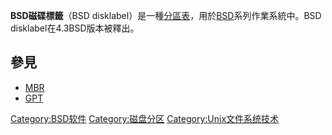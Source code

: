 {{expand english|time=2013-10-02T06:47:17+00:00}}
{{unreferenced|time=2013-10-02T06:47:17+00:00}}
'''BSD磁碟標籤'''（BSD disklabel）是一種[[分區表|分區表]]，用於[[BSD|BSD]]系列作業系統中。BSD disklabel在4.3BSD版本被釋出。

== 參見 ==
* [[MBR|MBR]]
* [[GUID磁碟分割表|GPT]]

{{Unix-stub}}
[[Category:BSD软件|Category:BSD软件]]
[[Category:磁盘分区|Category:磁盘分区]]
[[Category:Unix文件系统技术|Category:Unix文件系统技术]]